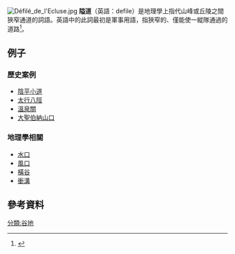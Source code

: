 {{Expert needed|subject=地理學|time=2020-11-12T08:52:14+00:00}}
[[File:Défilé_de_l'Ecluse.jpg|thumb]]
'''隘道'''（英語：defile）是地理學上指代山峰或丘陵之間狹窄通道的詞語。英語中的此詞最初是軍事用語，指狹窄的、僅能使一縱隊通過的道路<ref>{{cite journal|work=[[Oxford_English_Dictionary|Oxford English Dictionary]]|title=Defile|number= 1}}</ref>。

== 例子 ==
===歷史案例===
*[[魏滅蜀之戰|陰平小道]] 
*[[太行八陉|太行八陘]]
*[[温泉关战役|溫泉關]]
*[[大圣伯纳德山口|大聖伯納山口]]
===地理學相關===
*[[水口_(地理學)|水口]]
*[[風口|風口]]
*[[橫谷|橫谷]]
*[[冲沟|衝溝]]

== 參考資料 ==
{{Reflist|2}}
[[分類:谷地|分類:谷地]]